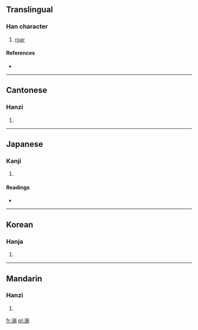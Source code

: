==Translingual==

===Han character===
{{Han char|rn=85|rad=水|as=11|sn=14|four=3212<sub>7</sub>|canj=水山月月 (EUBB)}}

# [[roar]]

====References====
* {{Han ref|kx=0647.060|dkj=18170|dj=1057.040|hdz=31724.040|uh=6F30|ud=28464|bh=E2A7|bd=58023}}

----

==Cantonese==

===Hanzi===
{{yue-hanzi|jyut=|y=paang4}}

# {{defn|Cantonese|sort=水11}}

----

==Japanese==

===Kanji===
{{ja-kanji|grade=|rs=水11}}

# {{defn|Japanese|sort=水11}}

====Readings====
* {{ja-readings|on=[[ほう]] (hō), [[ひょう]] (hyō)|kun=}}

----

==Korean==

===Hanja===
{{ko-hanja|hangeul=불|eumhun=|rv=bul|mr=pul|y=pul}}

# {{defn|Korean|sort=水11}}

----

==Mandarin==

===Hanzi===
{{cmn-hanzi|pin=[[pēng]] ([[peng1]]), [[sòu]] ([[sou4]])|wg=p'eng<sup>1</sup>, sou<sup>4</sup>}}

# {{defn|Mandarin|sort=水11}}

[[fr:漰]]
[[pl:漰]]